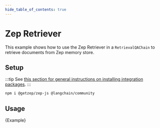```yaml
---
hide_table_of_contents: true
---
```


# Zep Retriever

This example shows how to use the Zep Retriever in a `RetrievalQAChain` to retrieve documents from Zep memory store.

## Setup

:::tip
See [this section for general instructions on installing integration packages](/docs/get_started/installation#installing-integration-packages).
:::

```bash npm2yarn
npm i @getzep/zep-js @langchain/community
```

## Usage


<CodeBlock language="typescript">{Example}</CodeBlock>
